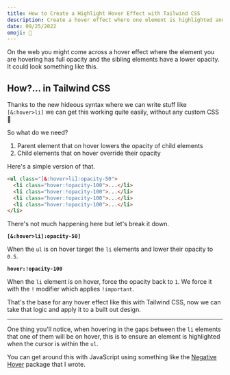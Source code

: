 ```yaml
---
title: How to Create a Highlight Hover Effect with Tailwind CSS
description: Create a hover effect where one element is highlighted and the sibling elements are faded in Tailwind CSS.
date: 09/25/2022
emoji: 🔦
---
```


On the web you might come across a hover effect where the element you are hovering has full opacity and the sibling elements have a lower opacity. It could look something like this.

<Preview
  previewId="highlight-hover"
  previewTitle="Highlight Hover Example"
  previewContainer="min-h-screen grid place-content-center p-8"
/>

## How?... in Tailwind CSS

Thanks to the new hideous syntax where we can write stuff like `[&:hover>li]` we can get this working quite easily, without any custom CSS 🎉

So what do we need?

1. Parent element that on hover lowers the opacity of child elements
2. Child elements that on hover override their opacity

Here's a simple version of that.

```html
<ul class="[&:hover>li]:opacity-50">
  <li class="hover:!opacity-100">...</li>
  <li class="hover:!opacity-100">...</li>
  <li class="hover:!opacity-100">...</li>
  <li class="hover:!opacity-100">...</li>
</li>
```

There's not much happening here but let's break it down.

**`[&:hover>li]:opacity-50]`**

When the `ul` is on hover target the `li` elements and lower their opacity to `0.5`.

**`hover:!opacity-100`**

When the `li` element is on hover, force the opacity back to `1`. We force it with the `!` modifier which applies `!important`.

That's the base for any hover effect like this with Tailwind CSS, now we can take that logic and apply it to a built out design.

---

One thing you'll notice, when hovering in the gaps between the `li` elements that one of them will be on hover, this is to ensure an element is highlighted when the cursor is within the `ul`.

You can get around this with JavaScript using something like the [Negative Hover](https://github.com/markmead/negative-hover) package that I wrote.
